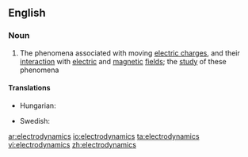 ==English==

===Noun===
{{wikipedia}}
{{en-noun|-}}

#{{physics}} The phenomena associated with moving [[electric charge]]s, and their [[interaction]] with [[electric]] and [[magnetic]] [[field]]s; the [[study]] of these phenomena


====Translations====
{{trans-top|}}
* Hungarian: {{t|hu|elektrodinamika}}
{{trans-mid}}
* Swedish: {{t+|sv|elektrodynamik|c}}
{{trans-bottom}}



[[ar:electrodynamics]]
[[io:electrodynamics]]
[[ta:electrodynamics]]
[[vi:electrodynamics]]
[[zh:electrodynamics]]
